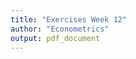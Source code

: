 ```yaml
---
title: "Exercises Week 12"
author: "Econometrics"
output: pdf_document
---
```


\begin{enumerate}

\item \textbf{Exercises 9.14 in ETM}: Suppose that $g_n(\beta) =y_t-x_t\beta$. Show that, in this special case, the estimating equations (or first order conditions for GMM) given by
$$G_n'(\hat{\beta})W_ng_n(\hat{\beta}) = 0,$$
yield the generalized IV estimator.

Note that for the linear case, the symmetric and definite positive matrix of instruments $W_n$ is given by the projection matrix $P_W$.


\item \textbf{Exercise 9.3 in ETM}: Consider the quadratic form $x'Ax$, where $x$ is a $p\times 1$ vector and $A$ is a $p\times p$ matrix, which may or may not be symmetric. Show that there exists a symmetric $p\times p$ matrix $B$ such that $x'Bx=x'Ax$ for all $p\times 1$ vectors $x$, and give the explicit form of a suitable $B$.

Hint: Note that $x'Ax$ is a scalar, and hence symmetric.

\item Follow the Illustrative Example on Estimating Intertemporal Asset
Pricing Models on the file on Moodle and replicate Table 5.4

Note: The data for the exercise is available in the $Ecdat$ package under the name $Pricing$.

\end{enumerate}